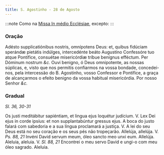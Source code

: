 ```yaml
---
title: S. Agostinho - 28 de Agosto
---
```


:::note
Como na [Missa In médio Ecclésiae](../comum/13doutores), excepto:
:::

### Oração

<div class="grid grid-cols-2 gap-5">
  <span class="text-justify">
    Adésto supplicatiónibus nostris, omnípotens Deus: et, quibus fidúciam
    sperándæ pietátis indúlges, intercedénte beáto Augustíno Confessóre tuo
    atque Pontífice, consuétae misericórdiæ tríbue benígnus efféctum. Per
    Dóminum nostrum <em>&c.</em>
  </span>
  <span class="text-justify">
    Ouvi benigno, ó Deus omnipotente, as nossas súplicas, e, visto que nos
    permitis confiarmos na vossa bondade, concedei-nos, pela intercessão do B.
    Agostinho, vosso Confessor e Pontífice, a graça de alcançarmos o efeito
    benigno da vossa habitual misericórdia. Por nosso Senhor <em>&c.</em>
  </span>
</div>

### Gradual

_Sl. 36, 30-31_

<div class="grid grid-cols-2 gap-5">
  <span class="text-justify">
    Os justi meditábitur sapiéntiam, et lingua ejus loquétur judícium. V. Lex
    Dei ejus in corde ipsíus: et non supplantabúntur gressus ejus.
  </span>
  <span class="text-justify">
    A boca do justo falará com sabedoria e a sua língua proclamará a justiça. V.
    A lei do seu Deus está no seu coração e os seus pés não tropeçarão.
  </span>
  <span class="text-justify">
    Allelúja, allelúja. V. <em>Ps. 88, 21</em> Invéni David servum meum, óleo
    sancto meo unxi eum. Allelúja.
  </span>
  <span class="text-justify">
    Aleluia, aleluia. V. <em>Sl. 88, 21</em> Encontrei o meu servo David e
    ungi-o com meu óleo sagrado. Aleluia.
  </span>
</div>
